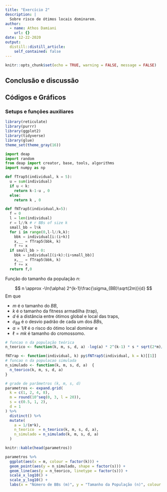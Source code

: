 ```yaml
---
title: "Exercício 2"
description: |
  Sobre risco de ótimos locais dominarem.
author:
  - name: Athos Damiani
    url: {}
date: 12-22-2020
output:
  distill::distill_article:
    self_contained: false
---
```



```r
knitr::opts_chunk$set(echo = TRUE, warning = FALSE, message = FALSE)
```

## Conclusão e discussão

## Códigos e Gráficos

### Setups e funções auxiliares

```r
library(reticulate)
library(purrr)
library(ggplot2)
library(tidyverse)
library(glue)
theme_set(theme_gray(16))
```

```python
import deap
import random
from deap import creator, base, tools, algorithms
import numpy as np 

def fTrap5(individual, k = 5):
  u = sum(individual)
  if u < k:
    return k-1-u , 0
  else:
    return k , 0

def fNTrap5(individual,k=5): 
  f = 0
  l = len(individual)
  r = l//k # r BBs of size k
  small_bb = l%k 
  for i in range(0,l-l//k,k):
    bbk = individual[i:(i+k)]
    x,__ = fTrap5(bbk, k)
    f += x
  if small_bb > 0:
    bbk = individual[(i+k):(i+small_bb)]
    x,__ = fTrap5(bbk, k)
    f += x
  return f,0
```

Função do tamanho da população $n$:

$$
n \approx -\ln(\alpha) 2^{k-1}\frac{\sigma_{BB}\sqrt(2m)}{d}
$$
Em que 

- $m$ é o tamanho do $BB$, 
- $k$ é o tamanho da fitness armadilha (trap), 
- $d$ é a distância entre ótimos global e local das traps,
- $\sigma_{BB}$ é o desvio padrão de cada um dos $BB$s, 
- $\alpha = 1/\ell$ é o risco do ótimo local dominar e
- $\ell = mk$ é tamanho do cromossomo.


```r
# funcao n da população teórica
n_teorico <- function(k, m, s, d, a) -log(a) * 2^(k-1) * s * sqrt(2*m)/d
```

```r
fNTrap <- function(individual, k) py$fNTrap5(individual, k = k)[[1]]
# funcao n da populacao simulada
n_simulado <- function(k, m, s, d, a)  {
  n_teorico(k, m, s, d, a)
}
```


```r
# grade de parâmetros (k, m, s, d)
parametros <- expand.grid(
  k = c(1, 2, 4, 8),
  m = round(10^seq(0, 3, l = 20)),
  s = c(0.5, 1, 2),
  d = 1
) %>%
  distinct() %>%
  mutate(
    a = 1/(m*k),
    n_teorico  = n_teorico(k, m, s, d, a),
    n_simulado = n_simulado(k, m, s, d, a)
  )

knitr::kable(head(parametros))
```


```r
parametros %>%
  ggplot(aes(x = m, colour = factor(k))) +
  geom_point(aes(y = n_simulado, shape = factor(s))) +
  geom_line(aes(y = n_teorico, linetype = factor(s))) +
  scale_x_log10() +
  scale_y_log10() +
  labs(x = "Número de BBs (m)", y = "Tamanho da População (n)", colour = "k", linetype = "sigmaBB", shape = "sigmaBB")
```

